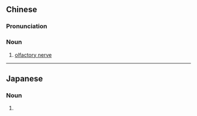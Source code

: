 {{also|嗅神经}}
==Chinese==
{{zh-forms|type=12|s=嗅神经}}
{{wikipedia|lang=zh}}

===Pronunciation===
{{zh-pron
|m=xiùshénjīng
|c=cau3 san4 ging1
|cat=n
}}

===Noun===
{{zh-noun}}

# {{lb|zh|neuroanatomy}} [[olfactory nerve]]

----

==Japanese==
{{ja-kanjitab|きゅう|しん|けい|yomi=o}}

===Noun===
{{ja-noun|shin=嗅神経|きゅうしんけい|hhira=きうしんけい}}

# {{kyujitai spelling of|嗅神経}}